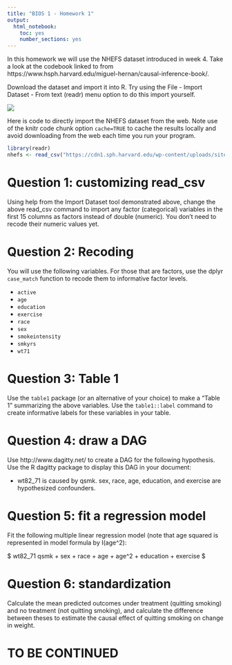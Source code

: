 ```yaml
---
title: "BIOS 1 - Homework 1"
output: 
  html_notebook: 
    toc: yes
    number_sections: yes
---
```


In this homework we will use the NHEFS dataset introduced in week 4. Take a look
at the codebook linked to from https://www.hsph.harvard.edu/miguel-hernan/causal-inference-book/.

Download the dataset and import it into R. Try using the File - Import 
Dataset - From text (readr) menu option to do this import yourself.

![](images/screenshot_importdataset.png)

Here is code to directly import the NHEFS dataset from the web. Note use
of the knitr code chunk option `cache=TRUE` to cache the results locally and
avoid downloading from the web each time you run your program.

```r
library(readr)
nhefs <- read_csv("https://cdn1.sph.harvard.edu/wp-content/uploads/sites/1268/1268/20/nhefs.csv")
```

# Question 1: customizing read_csv

Using help from the Import Dataset tool demonstrated above, change the above read_csv 
command to import any factor (categorical) variables in the first 15 columns as
factors instead of double (numeric). You don't need to recode their numeric values
yet.

# Question 2: Recoding

You will use the following variables. For those that are factors, use the dplyr 
`case_match` function to recode them to informative factor levels. 

* `active`
* `age`
* `education`
* `exercise`
* `race`
* `sex`
* `smokeintensity`
* `smkyrs`
* `wt71`

# Question 3: Table 1

Use the `table1` package (or an alternative of your choice) to make a "Table 1"
summarizing the above variables. Use the `table1::label` command to create
informative labels for these variables in your table.

# Question 4: draw a DAG

Use http://www.dagitty.net/ to create a DAG for the following hypothesis. Use the R dagitty package to display this DAG in your document:

* wt82_71 is caused by qsmk. sex, race, age, education, and exercise are hypothesized confounders.

# Question 5: fit a regression model

Fit the following multiple linear regression model (note that age squared is represented in model formula by I(age^2):

$ wt82\_71 \sim qsmk + sex + race + age + age^2 + education + exercise $


# Question 6: standardization

Calculate the mean predicted outcomes under treatment (quitting smoking) and 
no treatment (not quitting smoking), and calculate the difference between theses 
to estimate the causal effect of quitting smoking on change in weight.

# TO BE CONTINUED
